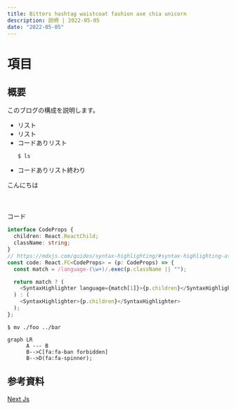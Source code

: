```yaml
---
title: Bitters hashtag waistcoat fashion axe chia unicorn
description: 説明 | 2022-05-05
date: "2022-05-05"
---
```


# 項目

## 概要

このブログの構成を説明します。

- リスト
- リスト
- コードありリスト
  ```shell
  $ ls
  ```
- コードありリスト終わり

こんにちは
\
\
\
\
コード

```ts
interface CodeProps {
  children: React.ReactChild;
  className: string;
}
// https://mdxjs.com/guides/syntax-highlighting/#syntax-highlighting-at-run-time
const code: React.FC<CodeProps> = (p: CodeProps) => {
  const match = /language-(\w+)/.exec(p.className || "");

  return match ? (
    <SyntaxHighlighter language={match[1]}>{p.children}</SyntaxHighlighter>
  ) : (
    <SyntaxHighlighter>{p.children}</SyntaxHighlighter>
  );
};
```

```shell
$ mv ./foo ../bar
```

```mermaid
graph LR
      A --- B
      B-->C[fa:fa-ban forbidden]
      B-->D(fa:fa-spinner);
```

## 参考資料

[Next Js](https://nextjs.org/)
